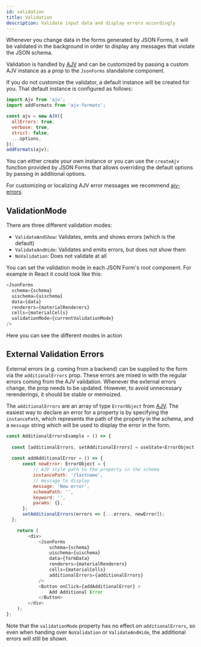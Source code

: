 ```yaml
---
id: validation
title: Validation
description: Validate input data and display errors accordingly
---
```



Whenever you change data in the forms generated by JSON Forms, it will be validated in the background in order to display any messages that violate the JSON schema.

Validation is handled by [AJV](https://github.com/epoberezkin/ajv) and can be customized by passing a custom AJV instance as a prop to the `JsonForms` standalone component.

If you do not customize the validator, a default instance will be created for you. That default instance is configured as follows:

```js
import Ajv from 'ajv';
import addFormats from 'ajv-formats';

const ajv = new AJV({
  allErrors: true,
  verbose: true,
  strict: false,
  ...options,
});
addFormats(ajv);
```

You can either create your own instance or you can use the `createAjv` function provided by JSON Forms that allows overriding the default options by passing in additional options.

For customizing or localizing AJV error messages we recommend [ajv-errors](https://github.com/ajv-validator/ajv-errors).

## ValidationMode

There are three different validation modes:

- `ValidateAndShow`: Validates, emits and shows errors (which is the default)
- `ValidateAndHide`: Validates and emits errors, but does not show them
- `NoValidation`: Does not validate at all

You can set the validation mode in each JSON Form's root component.
For example in React it could look like this:

```js
<JsonForms
  schema={schema}
  uischema={uischema}
  data={data}
  renderers={materialRenderers}
  cells={materialCells}
  validationMode={currentValidationMode}
/>
```

Here you can see the different modes in action

<ValidationExample />

## External Validation Errors

External errors (e.g. coming from a backend) can be supplied to the form via the `additionalErrors` prop. These errors are mixed in with the regular errors coming from the AJV validation.
Whenever the external errors change, the prop needs to be updated. However, to avoid unnecessary rerenderings, it should be stable or memoized. 

The `additionalErrors` are an array of type `ErrorObject` from [AJV](https://github.com/ajv-validator/ajv/blob/v8.6.1/lib/types/index.ts#L84). 
The easiest way to declare an error for a property is by specifying the `instancePath`, which represents the path of the property in the schema, 
and a `message` string which will be used to display the error in the form.

```js
const AdditionalErrorsExample = () => {
  
  const [additionalErrors, setAdditionalErrors] = useState<ErrorObject[])([]);
  
  const addAdditionalError = () => {
      const newError: ErrorObject = {
          // AJV style path to the property in the schema
          instancePath: '/lastname',
          // message to display
          message: 'New error',
          schemaPath: '',
          keyword: '',
          params: {},
      };
      setAdditionalErrors(errors => [...errors, newError]);
  };

    return (
        <div>
            <JsonForms
                schema={schema}
                uischema={uischema}
                data={formData}
                renderers={materialRenderers}
                cells={materialCells}
                additionalErrors={additionalErrors}
            />
            <Button onClick={addAdditionalError} >
                Add Additional Error
            </Button>
        </div>
    );
};
```
Note that the `validationMode` property has no effect on `additionalErrors`, so even when handing over `NoValidation` or `ValidateAndHide`, the additional errors will still be shown.

<AdditionalErrorsExample/>
